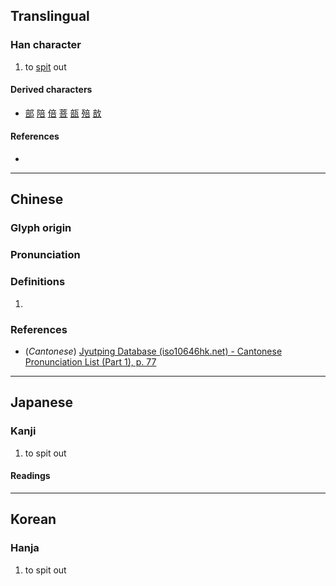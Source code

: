 {{also|否}}
{{character info}}
==Translingual==

===Han character===
{{Han char|rn=30|rad=口|as=05|sn=8|four=|canj=YTR|ids=⿱立口}}

# to [[spit]] out

====Derived characters====
* [[部]] [[陪]] [[倍]] [[菩]] [[瓿]] [[殕]] [[敨]]

====References====
* {{Han ref|kx=0184.100|dkj=03483|dj=0403.090|hdz=10608.070|uh=5485|ud=21637}}

----

==Chinese==
{{zh-forms|alt=㕻,㰯}}

===Glyph origin===
{{Han etym}}

===Pronunciation===
{{zh-pron
|m=pǒu,tòu
|c=tau3
|mc=y
|oc=y
|ma=
|cat=
}}

===Definitions===
{{zh-hanzi}}

# {{rfdef|zh}}

===References===
* (''Cantonese'') [http://www.iso10646hk.net/jp/document/download.jsp Jyutping Database (iso10646hk.net) - Cantonese Pronunciation List (Part 1), p. 77]

----

==Japanese==

===Kanji===
{{ja-kanji|grade=uc|rs=口05}}

# to spit out

====Readings====
{{ja-readings
|on=とう
|kun=
}}

----

==Korean==

===Hanja===
{{ko-hanja|hangeul=부|eumhun=|rv=bu|mr=pu|y=pu}}

# to spit out